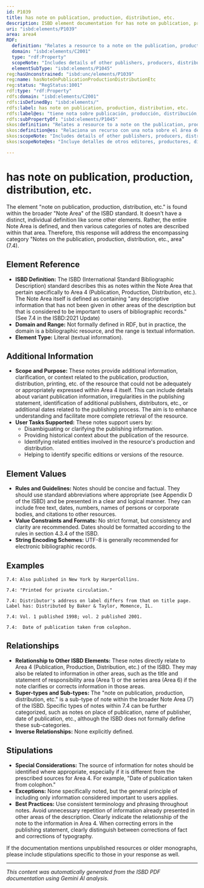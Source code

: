 ```yaml
---
id: P1039
title: has note on publication, production, distribution, etc.
description: ISBD element documentation for has note on publication, production, distribution, etc.
uri: "isbd:elements/P1039"
area: area4
RDF:
  definition: "Relates a resource to a note on the publication, production, distribution, etc., area."
  domain: "isbd:elements/C2001"
  type: "rdf:Property"
  scopeNote: "Includes details of other publishers, producers, distributors, etc., of the resource; notes on variant publication, production or distribution, etc., information; irregularities; and additional dates."
  elementSubType: "isbd:elements/P1045"
reg:hasUnconstrained: "isbd:unc/elements/P1039"
reg:name: hasNoteOnPublicationProductionDistributionEtc
reg:status: "RegStatus:1001"
rdf:type: "rdf:Property"
rdfs:domain: "isbd:elements/C2001"
rdfs:isDefinedBy: "isbd:elements/"
rdfs:label: has note on publication, production, distribution, etc.
rdfs:label@es: "tiene nota sobre publicación, producción, distribución, etc."
rdfs:subPropertyOf: "isbd:elements/P1045"
skos:definition: "Relates a resource to a note on the publication, production, distribution, etc., area."
skos:definition@es: "Relaciona un recurso con una nota sobre el área de publicación, producción, distribución, etc."
skos:scopeNote: "Includes details of other publishers, producers, distributors, etc., of the resource; notes on variant publication, production or distribution, etc., information; irregularities; and additional dates."
skos:scopeNote@es: "Incluye detalles de otros editores, productores, distribuidores, etc., del recurso; notas sobre variaciones en la publicación, producción, distribución, etc.; irregularidades y fechas adicionales."

---
```

# has note on publication, production, distribution, etc.

The element "note on publication, production, distribution, etc." is found within the broader "Note Area" of the ISBD standard.  It doesn't have a distinct, individual definition like some other elements. Rather, the entire Note Area is defined, and then various categories of notes are described within that area.  Therefore, this response will address the encompassing category "Notes on the publication, production, distribution, etc., area" (7.4).

## Element Reference

- **ISBD Definition:**  The ISBD (International Standard Bibliographic Description) standard describes this as notes within the Note Area that pertain specifically to Area 4 (Publication, Production, Distribution, etc.). The Note Area itself is defined as containing "any descriptive information that has not been given in other areas of the description but that is considered to be important to users of bibliographic records."  (See 7.4 in the ISBD:2021 Update)
- **Domain and Range:** Not formally defined in RDF, but in practice, the domain is a bibliographic resource, and the range is textual information.
- **Element Type:**  Literal (textual information).

## Additional Information

- **Scope and Purpose:** These notes provide additional information, clarification, or context related to the publication, production, distribution, printing, etc. of the resource that could not be adequately or appropriately expressed within Area 4 itself.  This can include details about variant publication information, irregularities in the publishing statement, identification of additional publishers, distributors, etc., or additional dates related to the publishing process.  The aim is to enhance understanding and facilitate more complete retrieval of the resource.
- **User Tasks Supported:** These notes support users by:
    - Disambiguating or clarifying the publishing information.
    - Providing historical context about the publication of the resource.
    - Identifying related entities involved in the resource's production and distribution.
    - Helping to identify specific editions or versions of the resource.


## Element Values

- **Rules and Guidelines:** Notes should be concise and factual. They should use standard abbreviations where appropriate (see Appendix D of the ISBD) and be presented in a clear and logical manner. They can include free text, dates, numbers, names of persons or corporate bodies, and citations to other resources.
- **Value Constraints and Formats:** No strict format, but consistency and clarity are recommended. Dates should be formatted according to the rules in section 4.3.4 of the ISBD.
- **String Encoding Schemes:** UTF-8 is generally recommended for electronic bibliographic records.

## Examples

```
7.4: Also published in New York by HarperCollins.

7.4: "Printed for private circulation."

7.4: Distributor's address on label differs from that on title page.  Label has: Distributed by Baker & Taylor, Momence, IL.

7.4: Vol. 1 published 1998; vol. 2 published 2001.

7.4:  Date of publication taken from colophon.
```

## Relationships

- **Relationship to Other ISBD Elements:** These notes directly relate to Area 4 (Publication, Production, Distribution, etc.) of the ISBD. They may also be related to information in other areas, such as the title and statement of responsibility area (Area 1) or the series area (Area 6) if the note clarifies or corrects information in those areas.
- **Super-types and Sub-types:**  The "note on publication, production, distribution, etc." is a sub-type of note within the broader Note Area (7) of the ISBD. Specific types of notes within 7.4 can be further categorized, such as notes on place of publication, name of publisher, date of publication, etc., although the ISBD does not formally define these sub-categories.
- **Inverse Relationships:**  None explicitly defined.


## Stipulations

- **Special Considerations:** The source of information for notes should be identified where appropriate, especially if it is different from the prescribed sources for Area 4.  For example, "Date of publication taken from colophon."
- **Exceptions:** None specifically noted, but the general principle of including only information considered important to users applies.
- **Best Practices:** Use consistent terminology and phrasing throughout notes.  Avoid unnecessary repetition of information already presented in other areas of the description.  Clearly indicate the relationship of the note to the information in Area 4.  When correcting errors in the publishing statement, clearly distinguish between corrections of fact and corrections of typography.

If the documentation mentions unpublished resources or older monographs, please include stipulations specific to those in your response as well.


---

*This content was automatically generated from the ISBD PDF documentation using Gemini AI analysis.*
